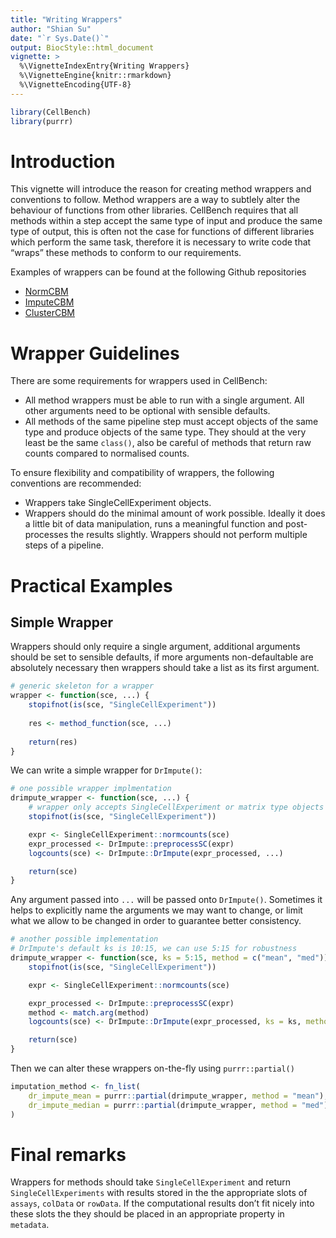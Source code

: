 ```yaml
---
title: "Writing Wrappers"
author: "Shian Su"
date: "`r Sys.Date()`"
output: BiocStyle::html_document
vignette: >
  %\VignetteIndexEntry{Writing Wrappers}
  %\VignetteEngine{knitr::rmarkdown}
  %\VignetteEncoding{UTF-8}
---
```


```r
library(CellBench)
library(purrr)
```

# Introduction

This vignette will introduce the reason for creating method wrappers and
conventions to follow. Method wrappers are a way to subtlely alter the behaviour
of functions from other libraries. CellBench requires that all methods within a
step accept the same type of input and produce the same type of output, this is
often not the case for functions of different libraries which perform the same
task, therefore it is necessary to write code that "wraps" these methods to
conform to our requirements.

Examples of wrappers can be found at the following Github repositories

* [NormCBM](https://github.com/Shians/NormCBM)
* [ImputeCBM](https://github.com/Shians/ImputeCBM)
* [ClusterCBM](https://github.com/Shians/ClusterCBM)

# Wrapper Guidelines

There are some requirements for wrappers used in CellBench:

* All method wrappers must be able to run with a single argument. All other
arguments need to be optional with sensible defaults.
* All methods of the same pipeline step must accept objects of the same type and
produce objects of the same type. They should at the very least be the same
`class()`, also be careful of methods that return raw counts compared to
normalised counts.

To ensure flexibility and compatibility of wrappers, the following conventions are recommended:

* Wrappers take SingleCellExperiment objects.
* Wrappers should do the minimal amount of work possible. Ideally it does a little bit of data manipulation, runs a meaningful function and post-processes the results slightly. Wrappers should not perform multiple steps of a pipeline.

# Practical Examples

## Simple Wrapper

Wrappers should only require a single argument, additional arguments should be set to sensible defaults, if more arguments non-defaultable are absolutely necessary then wrappers should take a list as its first argument.

```r
# generic skeleton for a wrapper
wrapper <- function(sce, ...) {
    stopifnot(is(sce, "SingleCellExperiment"))
    
    res <- method_function(sce, ...)
    
    return(res)
}
```

We can write a simple wrapper for `DrImpute()`:

```r
# one possible wrapper implmentation
drimpute_wrapper <- function(sce, ...) {
    # wrapper only accepts SingleCellExperiment or matrix type objects
    stopifnot(is(sce, "SingleCellExperiment"))

    expr <- SingleCellExperiment::normcounts(sce)
    expr_processed <- DrImpute::preprocessSC(expr)
    logcounts(sce) <- DrImpute::DrImpute(expr_processed, ...)

    return(sce)
}
```

Any argument passed into `...` will be passed onto `DrImpute()`. Sometimes it helps to explicitly name the arguments we may want to change, or limit what we allow to be changed in order to guarantee better consistency.

```r
# another possible implementation
# DrImpute's default ks is 10:15, we can use 5:15 for robustness
drimpute_wrapper <- function(sce, ks = 5:15, method = c("mean", "med")) {
    stopifnot(is(sce, "SingleCellExperiment"))

    expr <- SingleCellExperiment::normcounts(sce)

    expr_processed <- DrImpute::preprocessSC(expr)
    method <- match.arg(method)
    logcounts(sce) <- DrImpute::DrImpute(expr_processed, ks = ks, method = method)

    return(sce)
}
```

Then we can alter these wrappers on-the-fly using `purrr::partial()`

```r
imputation_method <- fn_list(
    dr_impute_mean = purrr::partial(drimpute_wrapper, method = "mean"),
    dr_impute_median = purrr::partial(drimpute_wrapper, method = "med")
)
```

# Final remarks

Wrappers for methods should take `SingleCellExperiment` and return `SingleCellExperiments` with results stored in the the appropriate slots of `assays`, `colData` or `rowData`. If the computational results don't fit nicely into these slots the they should be placed in an appropriate property in `metadata`.
